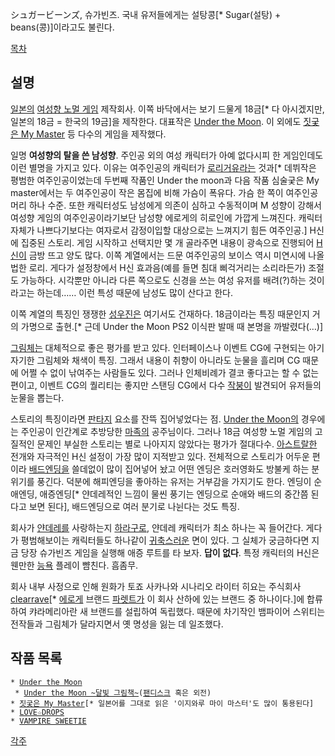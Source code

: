 シュガービーンズ, 슈가빈즈. 국내 유저들에게는 설탕콩[* Sugar(설탕) + beans(콩)]이라고도 불린다.

[[목차]]
== 설명 ==
[[일본]]의 [[여성향 노멀 게임]] 제작회사. 이쪽 바닥에서는 보기 드물게 18금[* 다 아시겠지만, 일본의 18금 = 한국의 19금]을 제작한다.
대표작은 [[Under the Moon]]. 이 외에도 [[짓궂은 My Master]] 등 다수의 게임을 제작했다.

일명 '''여성향의 탈을 쓴 남성향'''. 주인공 외의 여성 캐릭터가 아예 없다시피 한 게임인데도 이런 별명을 가지고 있다. 이유는 여주인공의 캐릭터가 [[로리거유]]라는 것과[* 데뷔작은 평범한 여주인공이었는데 두번째 작품인 Under the moon과 다음 작품 심술궂은 My master에서는 두 여주인공이 작은 몸집에 비해 가슴이 폭유다. 가슴 한 쪽이 여주인공 머리 하나 수준. 또한 캐릭터성도 남성에게 의존이 심하고 수동적이며 M 성향이 강해서 여성향 게임의 여주인공이라기보단 남성향 에로게의 히로인에 가깝게 느껴진다. 캐릭터 자체가 나쁘다기보다는 여자로서 감정이입할 대상으로는 느껴지기 힘든 여주인공.] H신에 집중된 스토리. 게임 시작하고 선택지만 몇 개 골라주면 내용이 광속으로 진행되어 [[H신]]이 금방 뜨고 양도 많다. 이쪽 계열에서는 드문 여주인공의 보이스 역시 미연시에 나올 법한 로리. 게다가 설정창에서 H신 효과음(예를 들면 침대 삐걱거리는 소리라든가) 조절도 가능하다. 시각뿐만 아니라 다른 쪽으로도 신경을 쓰는 여성 유저를 배려(?)하는 것이라고는 하는데…… 이런 특성 때문에 남성도 많이 산다고 한다.

이쪽 계열의 특징인 쟁쟁한 [[성우]]진은 여기서도 건재하다. 18금이라는 특징 때문인지 거의 가명으로 출현.[* 근데 Under the Moon PS2 이식판 발매 때 본명을 까발렸다(…)]

[[그림체]]는 대체적으로 좋은 평가를 받고 있다. 인터페이스나 이벤트 CG에 구현되는 아기자기한 그림체와 채색이 특징. 그래서 내용이 취향이 아니라도 눈물을 흘리며 CG 때문에 어쩔 수 없이 낚여주는 사람들도 있다. 그러나 인체비례가 결코 좋다고는 할 수 없는 편이고,  이벤트 CG의 퀄리티는 좋지만 스탠딩 CG에서 다수 [[작붕]]이 발견되어 유저들의 눈물을 뽑는다.

스토리의 특징이라면 [[판타지]] 요소를 잔뜩 집어넣었다는 점. [[Under the Moon]]의 경우에는 주인공이 인간계로 추방당한 [[마족]]의 공주님이다. 그러나 18금 여성향 노멀 게임의 고질적인 문제인 부실한 스토리는 별로 나아지지 않았다는 평가가 절대다수. [[아스트랄]]한 전개와 자극적인 H신 설정이 가장 많이 지적받고 있다. 전체적으로 스토리가 어두운 편이라 [[배드엔딩]]을 쓸데없이 많이 집어넣어 놨고 어떤 엔딩은 호러영화도 방불케 하는 분위기를 풍긴다. 덕분에 해피엔딩을 좋아하는 유저는 거부감을 가지기도 한다.
엔딩이 순애엔딩, 애증엔딩[* 얀데레적인 느낌이 물씬 풍기는 엔딩으로 순애와 배드의 중간쯤 된다고 보면 된다], 배드엔딩으로 여러 분기로 나뉜다는 것도 특징. 

회사가 [[얀데레]]를 사랑하는지 [[하라구로]], 얀데레 캐릭터가 최소 하나는 꼭 들어간다. 게다가 평범해보이는 캐릭터들도 하나같이 [[귀축]]스러운 면이 있다. 그 실체가 궁금하다면 지금 당장 슈가빈즈 게임을 실행해 애증 루트를 타 보자. '''답이 없다'''.  특정 캐릭터의 H신은 웬만한 [[능욕]] 플레이 뺨친다. 흠좀무.

회사 내부 사정으로 인해 원화가 토죠 사카나와 시나리오 라이터 히요는 주식회사 [[clearrave]][* [[에로게]] 브랜드 [[파렛트]]가 이 회사 산하에 있는 브랜드 중 하나이다.]에 합류하여 캬라메리아란 새 브랜드를 설립하여 독립했다. 때문에 차기작인 뱀파이어 스위티는 전작들과 그림체가 달라지면서 옛 명성을 잃는 데 일조했다.

== 작품 목록 ==
 * [[Under the Moon]]
  * [[Under the Moon ~달빛 그림책~]]([[팬디스크]] 혹은 외전)
 * [[짓궂은 My Master]][* 일본어를 그대로 읽은 '이지와루 마이 마스터'도 많이 통용된다]
 * [[LOVE☆DROPS]]
 * [[VAMPIRE SWEETIE]]


[[각주]]
